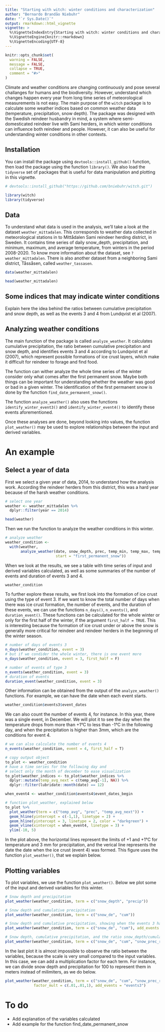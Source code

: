 ```yaml
---
title: "Starting with witch: winter conditions and characterization"
author: "Bernardo Brandão Niebuhr"
date: "`r Sys.Date()`"
output: rmarkdown::html_vignette
vignette: >
  %\VignetteIndexEntry{Starting with witch: winter conditions and characterization}
  %\VignetteEngine{knitr::rmarkdown}
  %\VignetteEncoding{UTF-8}
---
```


```r
knitr::opts_chunk$set(
  warning = FALSE, 
  message = FALSE,
  collapse = TRUE,
  comment = "#>"
)
```

Climate and weather conditions are changing continuously and pose several challanges for humans and the biodiversity. However, understand which changes happen every year from long time series of meteorological measurements is not easy. The main purpose of the `witch` package is to calculate some weather indices based on common weather data (temperature, precipitation, snow depth). The package was designed with the Swedish reindeer husbandry in mind, a system where semi-domesticated reindeer live with Sami herders, in which winter conditions can influence both reindeer and people. However, it can also be useful for understanding winter conditions in other contexts.

## Installation

You can install the package using `devtools::install_github()` function, then load the package using the function `library()`. We also load the `tidyverse` set of packages that is useful for data manipulation and plotting in this vignette.

```r
# devtools::install_github("https://github.com/bniebuhr/witch.git")

library(witch)
library(tidyverse)
```

## Data

To understand what data is used in the analysis, we'll take a look at the dataset `weather_mittadalen`. This corresponds to weather data collected in meteorological stations in to Mittådalen Sami reindeer herding district, in Sweden. It contains time series of daily snow_depth, precipitation, and minimum, maximum, and average temperature, from winters in the period 2008-2020. To know more information about the dataset, see `?weather_mittadalen`. There is also another dataset from a neighboring Sami district, Tåssåsen, called `weather_tassasen`.

```r
data(weather_mittadalen)

head(weather_mittadalen)
```

## Some indices that may indicate winter conditions

Explain here the idea behind the ratios between cumulative precipitation and snow depth, as well as the events 3 and 4 from Lundqvist et al (2007).

## Analyzing weather conditions

The main function of the package is called `analyze_weather`. It calculates cumulative precipitation, the ratio between cumulative precipitation and snow depth,
and identifies events 3 and 4 according to Lundqvist et al (2007), which represent possible formations of ice crust layers, which make it difficult for reindeer to forage and find food.

The function can wither analyze the whole time series of the winter consider only what comes after the first permanent snow. Maybe both things can be important for understanding whether the weather was good or bad in a given winter. The identification of the first permanent snow is done by the function `find_date_permanent_snow()`.

The function `analyze_weather()` also uses the functions `identify_winter_event3()` and `identify_winter_event4()` to identify these events aforementioned. 

Once these analyses are done, beyond looking into values, the function `plot_weather()` may be used to explore relationships between the input and derived variables.

# An example

## Select a year of data

First we select a given year of data, 2014, to understand how the analysis work. According the reindeer herders from this district, this was a hard year because of the harsh weather conditions. 

```r
# select one year
weather <- weather_mittadalen %>%
  dplyr::filter(year == 2014)

head(weather)
```

Then we run the function to analyze the weather conditions in this winter.

```r
# analyze weather
weather_condition <- 
  with(weather, 
       analyze_weather(date, snow_depth, prec, temp_min, temp_max, temp_avg, 
                       start = "first_permanent_snow"))
```

When we look at the results, we see a table with time series of input and derived variables calculated, as well as some summaries of the number of events and duration of events 3 and 4.

```r
weather_condition
```

To further explore these results, we first look into the formation of ice crust using the type of event 3.
If we want to know the total number of days when there was ice crust formation, the number of events, and the duration of these events, we can use the functions `n_days()`, `n_events()`, and `duration_event()`. These functions can be calculated for the whole winter or only for the first half of the winter, if the argument `first_half = TRUE`. This is interesting because the formation of ice crust under or above the snow is generally more critical for reindeer and reindeer herders in the beginning of the winter season.

```r
# number of days of events 3
n_days(weather_condition, event = 3)
# but if we condider the whole winter, there is one event more
n_days(weather_condition, event = 3, first_half = F)

# number of events of type 3
n_events(weather_condition, event = 3)
# duration of events
duration_event(weather_condition, event = 3)
```

Other information can be obtained from the output of the `analyze_weather()` functions. For example, we can have the date when each event starts.

```r
weather_condition$events3$event_dates
```

We can also count the number of events 4, for instance. In this year, there was a single event, in December. We will plot it to see the day when the temperature drops from more than +1&deg;C to less than -1&deg;C in the following day, and when the precipitation is higher than 3mm, which are the conditions for event 4.

```r
# we can also calculate the number of events 4
n_events(weather_condition, event = 4, first_half = T)

# copy output object
to_plot <- weather_condition
# have a time series for the following day and
# select only the month of december to ease visualization
to_plot$weather_indices <- to_plot$weather_indices %>%
  dplyr::mutate(temp_avg_next = c(temp_avg[-1], NA)) %>%
  dplyr::filter(lubridate::month(date) == 12)

when_event4 <- weather_condition$events4$event_dates_begin

# function plot_weather, explained below
to_plot %>% 
  plot_weather(term = c("temp_avg", "prec", "temp_avg_next")) +
  geom_hline(yintercept = c(-1,1), linetype = 2) +
  geom_hline(yintercept = 3, linetype = 2, color = "darkgreen") +
  geom_vline(xintercept = when_event4, linetype = 3) +
  ylim(-10, 5)
```

In the plot above, the horizontal lines represent the limits of +1 and +1&deg;C for temperature and 3 mm for precipitation, and the verical line represents the date the date when the ice crust (event 4) was formed. This figure uses the function `plot_weather()`, that we explain below.

## Plotting variables

To plot variables, we use the function `plot_weather()`. Below we plot some of the input and derived variables for this winter.

```r
# Snow depth and precipitation
plot_weather(weather_condition, term = c("snow_depth", "precip"))

# Snow depth and cumulative precipitation
plot_weather(weather_condition, term = c("snow_de", "cum"))

# Snow depth and cumulative precipitation, showing when the events 3 happened
plot_weather(weather_condition, term = c("snow_de", "cum"), add_events = "events3")

# Snow depth, cumulative precipitation, and the ratio snow_depth/cumulative_precipitation
plot_weather(weather_condition, term = c("snow_de", "cum", "snow_prec_ratio"))
```

In the last plot it is almost impossible to observe the ratio between the variables, because the scale is very small compared to the input variables. In this case, we can add a multiplication factor for each term. For instance, we can divide snow depth and precipitation for 100 to represent them in meters instead of milimiters, as we do below.

```r
plot_weather(weather_condition, term = c("snow_de", "cum", "snow_prec_ratio"),
             factor_mult = c(.01,.01,1), add_events = "events3")
```


# To do

* Add explanation of the variables calculated
* Add example for the function find_date_permanent_snow

